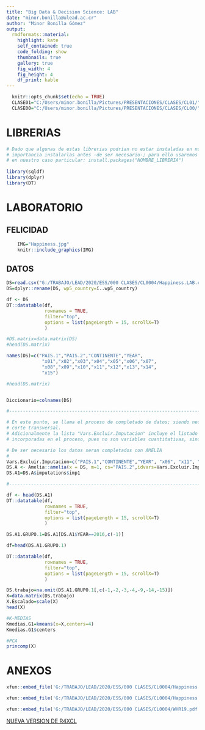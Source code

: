 ---
title: "Big Data & Decision Science: LAB"
date: "minor.bonilla@ulead.ac.cr"
author: "Minor Bonilla Gómez"
output:
  rmdformats::material:
    highlight: kate
    self_contained: true
    code_folding: show
    thumbnails: true
    gallery: true
    fig_width: 4
    fig_height: 4
    df_print: kable
---

```{r echo_f, include=FALSE, message=FALSE, warning=FALSE}
  knitr::opts_chunk$set(echo = TRUE)
  CLASE01="C:/Users/minor.bonilla/Pictures/PRESENTACIONES/CLASES/CL01/"
  CLASE00="C:/Users/minor.bonilla/Pictures/PRESENTACIONES/CLASES/CL00/"
```

# LIBRERIAS

```{r librerias, include=TRUE, message=FALSE, warning=FALSE}

# Dado que algunas de estas librerias podrían no estar instaladas en nuestra máquina, resulta de suma 
# importancia instalarlas antes -de ser necesario-; para ello usaremos el comando *install.packages* que 
# en nuestro caso particular: install.packages("NOMBRE_LIBRERIA")
  
library(sqldf)
library(dplyr)
library(DT)

```

# LABORATORIO {.tabset .tabset-fade .tabset-pills}

## FELICIDAD


```{r, out.width = "800px",fig.align="right", message=FALSE, warning=FALSE}
    IMG="Happiness.jpg"
    knitr::include_graphics(IMG)
```

## DATOS

```{r}

DS=read.csv("G:/TRABAJO/LEAD/2020/ESS/000 CLASES/CL0004/Happiness.LAB.csv")
DS=dplyr::rename(DS, wp5_country=ï..wp5_country)

df <- DS
DT::datatable(df,                    
              rownames = TRUE, 
              filter="top",
              options = list(pageLength = 15, scrollX=T)
              )

#DS.matrix=data.matrix(DS)
#head(DS.matrix)

names(DS)=c("PAIS.1","PAIS.2","CONTINENTE","YEAR",
             "x01","x02","x03","x04","x05","x06","x07",
             "x08","x09","x10","x11","x12","x13","x14",
             "x15")

#head(DS.matrix)


Diccionario=colnames(DS)

```

```{r}
#-------------------------------------------------------------------------------------

# En este punto, se llama el proceso de completado de datos; siendo necesario indicar la variable de 
# corte transversal. 
# Adicionalmente la lista "Vars.Excluir.Imputacion" incluye el listado de variables que no deben ser 
# incorporadas en el proceso, pues no son variables cuantitativas, sino indicativas.

# De ser necesario los datos seran completados con AMELIA
#
Vars.Excluir.Imputacion=c("PAIS.1","CONTINENTE","YEAR", "x06", "x11", "x12")
DS.A <- Amelia::amelia(x = DS, m=1, cs="PAIS.2",idvars=Vars.Excluir.Imputacion)
DS.A1=DS.A$imputations$imp1

#-------------------------------------------------------------------------------------

df <- head(DS.A1)
DT::datatable(df,                    
              rownames = TRUE, 
              filter="top",
              options = list(pageLength = 15, scrollX=T)
              )

```


```{r}
DS.A1.GRUPO.1=DS.A1[DS.A1$YEAR==2016,c(-1)]

df=head(DS.A1.GRUPO.1)

DT::datatable(df,                    
              rownames = TRUE, 
              filter="top",
              options = list(pageLength = 15, scrollX=T)
              )

```


```{r}
DS.trabajo=na.omit(DS.A1.GRUPO.1[,c(-1,-2,-3,-4,-9,-14,-15)])
X=data.matrix(DS.trabajo)
X.Escalado=scale(X)
head(X)

#K-MEDIAS
Kmedias.G1=kmeans(x=X,centers=4)
Kmedias.G1$centers

#PCA
princomp(X)
```

# ANEXOS

```{r, echo=FALSE}
xfun::embed_file('G:/TRABAJO/LEAD/2020/ESS/000 CLASES/CL0004/Happiness.LAB.csv')
```

```{r, echo=FALSE}
xfun::embed_file('G:/TRABAJO/LEAD/2020/ESS/000 CLASES/CL0004/Happiness.LAB.xlsx')
```

```{r, echo=FALSE}
xfun::embed_file('G:/TRABAJO/LEAD/2020/ESS/000 CLASES/CL0004/WHR19.pdf')
```

[NUEVA VERSION DE R4XCL](https://github.com/mbonillacr/R4XCL)
